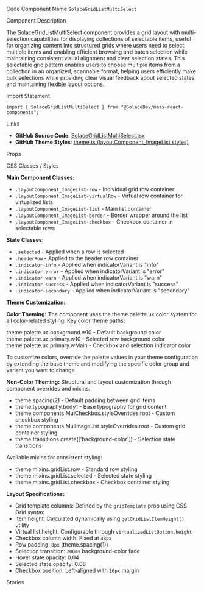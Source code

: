 
<Meta of={SolaceGridListMultiSelectStories} />

<Title>Grid List Multi Select</Title>

<Description of={SolaceGridListMultiSelectStories} />

<Subtitle>Code Component Name</Subtitle>
`SolaceGridListMultiSelect`

<Subtitle>Component Description</Subtitle>

The SolaceGridListMultiSelect component provides a grid layout with multi-selection capabilities for displaying collections of selectable items, useful for organizing content into structured grids where users need to select multiple items and enabling efficient browsing and batch selection while maintaining consistent visual alignment and clear selection states. This selectable grid pattern enables users to choose multiple items from a collection in an organized, scannable format, helping users efficiently make bulk selections while providing clear visual feedback about selected states and maintaining flexible layout options.

<Subtitle>Import Statement</Subtitle>

```tsx
import { SolaceGridListMultiSelect } from "@SolaceDev/maas-react-components";
```

<Subtitle>Links</Subtitle>

- **GitHub Source Code**: [SolaceGridListMultiSelect.tsx](https://github.com/SolaceDev/maas-react-components/blob/main/src/components/layout/SolaceGridListMultiSelect.tsx)
- **GitHub Theme Styles**: <a href="https://github.com/SolaceDev/maas-react-components/blob/main/src/resources/theme.ts#:~:text=layoutComponent_ImageList" target="_blank">theme.ts (layoutComponent_ImageList styles)</a>

<Subtitle>Props</Subtitle>

<ArgTypes of={SolaceGridListMultiSelectStories} />

<Subtitle>CSS Classes / Styles</Subtitle>

**Main Component Classes:**

- `.layoutComponent_ImageList-row` - Individual grid row container
- `.layoutComponent_ImageList-virtualRow` - Virtual row container for virtualized lists
- `.layoutComponent_ImageList-list` - Main list container
- `.layoutComponent_ImageList-border` - Border wrapper around the list
- `.layoutComponent_ImageList-checkbox` - Checkbox container in selectable rows

**State Classes:**

- `.selected` - Applied when a row is selected
- `.headerRow` - Applied to the header row container
- `.indicator-info` - Applied when indicatorVariant is "info"
- `.indicator-error` - Applied when indicatorVariant is "error"
- `.indicator-warn` - Applied when indicatorVariant is "warn"
- `.indicator-success` - Applied when indicatorVariant is "success"
- `.indicator-secondary` - Applied when indicatorVariant is "secondary"

**Theme Customization:**

**Color Theming:**
The component uses the theme.palette.ux color system for all color-related styling. Key color theme paths:

<div style={{ display: "flex", alignItems: "center", margin: "8px 0" }}>
	<div
		style={{
			width: "16px",
			height: "16px",
			backgroundColor: "#FFFFFF",
			border: "1px solid rgba(0,0,0,0.2)",
			borderRadius: "3px",
			marginRight: "8px"
		}}
	></div>
	<span>theme.palette.ux.background.w10 - Default background color</span>
</div>
<div style={{ display: "flex", alignItems: "center", margin: "8px 0" }}>
	<div
		style={{
			width: "16px",
			height: "16px",
			backgroundColor: "#E6EFF2",
			border: "1px solid rgba(0,0,0,0.2)",
			borderRadius: "3px",
			marginRight: "8px"
		}}
	></div>
	<span>theme.palette.ux.primary.w10 - Selected row background color</span>
</div>
<div style={{ display: "flex", alignItems: "center", margin: "8px 0" }}>
	<div
		style={{
			width: "16px",
			height: "16px",
			backgroundColor: "#015B82",
			border: "1px solid rgba(0,0,0,0.2)",
			borderRadius: "3px",
			marginRight: "8px"
		}}
	></div>
	<span>theme.palette.ux.primary.wMain - Checkbox and selection indicator color</span>
</div>

To customize colors, override the palette values in your theme configuration by extending the base theme and modifying the specific color group and variant you want to change.

**Non-Color Theming:**
Structural and layout customization through component overrides and mixins:

- theme.spacing(2) - Default padding between grid items
- theme.typography.body1 - Base typography for grid content
- theme.components.MuiCheckbox.styleOverrides.root - Custom checkbox styling
- theme.components.MuiImageList.styleOverrides.root - Custom grid container styling
- theme.transitions.create(['background-color']) - Selection state transitions

Available mixins for consistent styling:

- theme.mixins.gridList.row - Standard row styling
- theme.mixins.gridList.selected - Selected state styling
- theme.mixins.gridList.checkbox - Checkbox container styling

**Layout Specifications:**

- Grid template columns: Defined by the `gridTemplate` prop using CSS Grid syntax
- Item height: Calculated dynamically using `getGridListItemHeight()` utility
- Virtual list height: Configurable through `virtualizedListOption.height`
- Checkbox column width: Fixed at `48px`
- Row padding: `8px` (theme.spacing(1))
- Selection transition: `200ms` background-color fade
- Hover state opacity: 0.04
- Selected state opacity: 0.08
- Checkbox position: Left-aligned with `16px` margin

<Subtitle>Stories</Subtitle>

<CustomStories />
